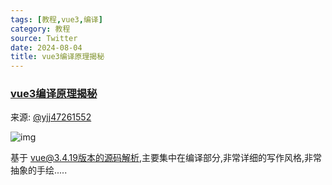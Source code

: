 ```yaml
---
tags: [教程,vue3,编译]
category: 教程
source: Twitter
date: 2024-08-04
title: vue3编译原理揭秘
---
```


### [vue3编译原理揭秘](https://vue-compiler.iamouyang.cn/)

来源: [@yjj47261552](https://x.com/yjj47261552/status/1819274367714709595)

![img](/sections/015.png)

基于 vue@3.4.19版本的源码解析,主要集中在编译部分,非常详细的写作风格,非常抽象的手绘.....
